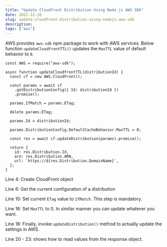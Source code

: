 ```yaml
---
title: "Update Cloudfront Distribution Using Node.js AWS SDK"
date: 2022-12-16
slug: update-cloudfront-distribution-using-nodejs-aws-sdk
description:
tags: ["aws"]
---
```


AWS provides `aws-sdk` npm package to work with AWS services. Below function `updateCloudfrontTTL()` updates the `MaxTTL` value of default behavior to `0`.

```javascript{numberLines: true}
const AWS = require("aws-sdk");

async function updateCloudfrontTTL(distributionId) {
  const cf = new AWS.CloudFront();

  const params = await cf
    .getDistributionConfig({ Id: distributionId })
    .promise();

  params.IfMatch = params.ETag;

  delete params.ETag;

  params.Id = distributionId;

  params.DistributionConfig.DefaultCacheBehavior.MaxTTL = 0;

  const res = await cf.updateDistribution(params).promise();

  return {
    id: res.Distribution.Id,
    arn: res.Distribution.ARN,
    url: `https://${res.Distribution.DomainName}`,
  };
}
```

Line 4: Create CloudFront object

Line 6: Get the current configuration of a distribution

Line 10: Set current `ETag` value to `IfMatch`. This step is mandatory.

Line 16: Set `MaxTTL` to 0. In similar manner you can update whatever you want.

Line 18: Finally, invoke `updateDistribution()` method to actually update the settings in AWS.

Line 20 - 23: shows how to read values from the response object.
